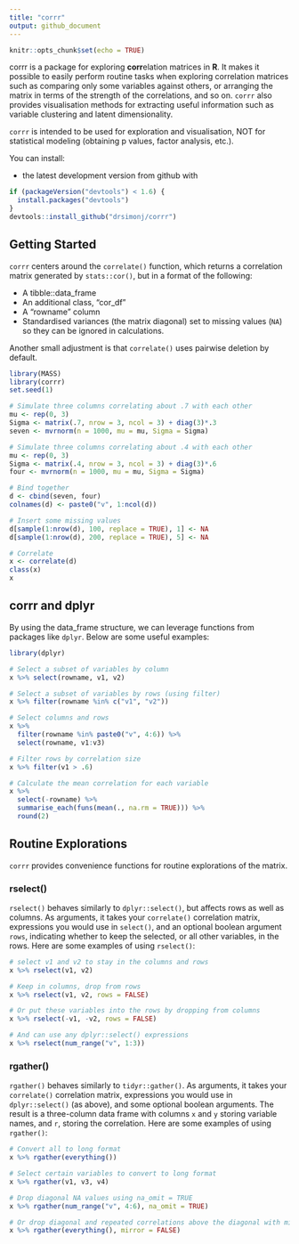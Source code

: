 ```yaml
---
title: "corrr"
output: github_document
---
```


```r
knitr::opts_chunk$set(echo = TRUE)
```

corrr is a package for exploring **corr**elation matrices in **R**. It makes it possible to easily perform routine tasks when exploring correlation matrices such as comparing only some variables against others, or arranging the matrix in terms of the strength of the correlations, and so on. `corrr` also provides visualisation methods for extracting useful information such as variable clustering and latent dimensionality.

`corrr` is intended to be used for exploration and visualisation, NOT for statistical modeling (obtaining p values, factor analysis, etc.).

You can install:

- the latest development version from github with

```r
if (packageVersion("devtools") < 1.6) {
  install.packages("devtools")
}
devtools::install_github("drsimonj/corrr")
```

## Getting Started

`corrr` centers around the `correlate()` function, which returns a correlation matrix generated by `stats::cor()`, but in a  format of the following:

- A tibble::data_frame
- An additional class, "cor_df"
- A "rowname" column
- Standardised variances (the matrix diagonal) set to missing values (`NA`) so they can be ignored in calculations.

Another small adjustment is that `correlate()` uses pairwise deletion by default.

```r
library(MASS)
library(corrr)
set.seed(1)

# Simulate three columns correlating about .7 with each other
mu <- rep(0, 3)
Sigma <- matrix(.7, nrow = 3, ncol = 3) + diag(3)*.3
seven <- mvrnorm(n = 1000, mu = mu, Sigma = Sigma)

# Simulate three columns correlating about .4 with each other
mu <- rep(0, 3)
Sigma <- matrix(.4, nrow = 3, ncol = 3) + diag(3)*.6
four <- mvrnorm(n = 1000, mu = mu, Sigma = Sigma)

# Bind together
d <- cbind(seven, four)
colnames(d) <- paste0("v", 1:ncol(d))

# Insert some missing values
d[sample(1:nrow(d), 100, replace = TRUE), 1] <- NA
d[sample(1:nrow(d), 200, replace = TRUE), 5] <- NA

# Correlate
x <- correlate(d)
class(x)
x
```

## corrr and dplyr

By using the data_frame structure, we can leverage functions from packages like `dplyr`. Below are some useful examples:

```r
library(dplyr)

# Select a subset of variables by column
x %>% select(rowname, v1, v2)

# Select a subset of variables by rows (using filter)
x %>% filter(rowname %in% c("v1", "v2"))

# Select columns and rows
x %>%
  filter(rowname %in% paste0("v", 4:6)) %>%
  select(rowname, v1:v3)

# Filter rows by correlation size
x %>% filter(v1 > .6)

# Calculate the mean correlation for each variable
x %>%
  select(-rowname) %>%
  summarise_each(funs(mean(., na.rm = TRUE))) %>%
  round(2)

```

## Routine Explorations

`corrr` provides convenience functions for routine explorations of the matrix.


### rselect()

`rselect()` behaves similarly to `dplyr::select()`, but affects rows as well as columns. As arguments, it takes your `correlate()` correlation matrix, expressions you would use in `select()`, and an optional boolean argument `rows`, indicating whether to keep the selected, or all other variables, in the rows. Here are some examples of using `rselect()`:

```r
# select v1 and v2 to stay in the columns and rows
x %>% rselect(v1, v2)

# Keep in columns, drop from rows
x %>% rselect(v1, v2, rows = FALSE)

# Or put these variables into the rows by dropping from columns
x %>% rselect(-v1, -v2, rows = FALSE)

# And can use any dplyr::select() expressions
x %>% rselect(num_range("v", 1:3))
```

### rgather()

`rgather()` behaves similarly to `tidyr::gather()`. As arguments, it takes your `correlate()` correlation matrix, expressions you would use in `dplyr::select()` (as above), and some optional boolean arguments. The result is a three-column data frame with columns `x` and `y` storing variable names, and `r`, storing the correlation. Here are some examples of using `rgather()`:

```r
# Convert all to long format
x %>% rgather(everything())

# Select certain variables to convert to long format
x %>% rgather(v1, v3, v4)

# Drop diagonal NA values using na_omit = TRUE
x %>% rgather(num_range("v", 4:6), na_omit = TRUE)

# Or drop diagonal and repeated correlations above the diagonal with mirror = FALSE
x %>% rgather(everything(), mirror = FALSE)

```